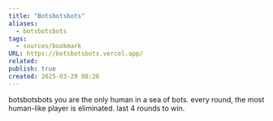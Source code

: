 ```yaml
---
title: "Botsbotsbots"
aliases:
  - botsbotsbots
tags:
  - sources/bookmark
URL: https://botsbotsbots.vercel.app/
related: 
publish: true
created: 2025-03-29 08:26
---
```


botsbotsbots  you are the only human in a sea of bots. every round, the most human-like player is eliminated. last 4 rounds to win. 